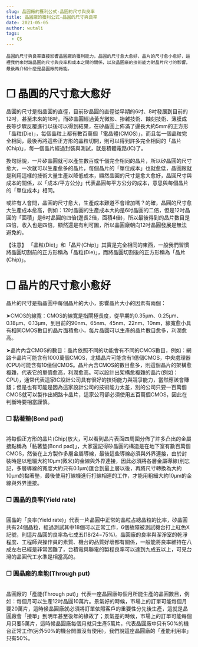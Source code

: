 ```yaml
---
slug: 晶圓廠的獲利公式-晶圓的尺寸與良率
title: 晶圓廠的獲利公式-晶圓的尺寸與良率
date: 2021-05-05
author: wutali
tags:
  - CS
---
```

`晶圓的尺寸與良率直接影響晶圓廠的獲利能力，晶圓的尺寸愈大愈好，晶片的尺寸愈小愈好，這裡我們來討論晶圓的尺寸與良率和成本之間的關係，以及晶圓廠的技術能力對晶片尺寸的影響，最後再介紹什麼是晶圓廠的廠能。`

# ❒ 晶圓的尺寸愈大愈好


晶圓的尺寸是指晶圓的直徑，目前矽晶圓的直徑從早期的6吋、8吋發展到目前的12吋，甚至未來的18吋。而矽晶圓經過黃光微影、摻雜技術、蝕刻技術、薄膜成長等步驟反覆進行以後可以得到結果，在矽晶圓上佈滿了邊長大約5mm的正方形「晶粒(Die)」，每個晶粒上都有數百萬個「電晶體(CMOS)」，而且每一個晶粒完全相同，最後再將這些正方形的晶粒切開，則可以得到許多完全相同的「晶片(Chip)」，每一個晶片經過封裝與測試，就是積體電路(IC)了。

換句話說，一片矽晶圓就可以產生數百或千個完全相同的晶片，所以矽晶圓的尺寸愈大，一次就可以生產愈多的晶片，每個晶片的「單位成本」也就愈低，晶圓廠就是利用這樣的技術大量生產以降低成本，顯然晶圓的尺寸是愈大愈好，晶圓尺寸與成本的關係，以「成本/平方公分」代表晶圓每平方公分的成本，意思與每個晶片的「單位成本」相同。

或許有人會問，晶圓的尺寸愈大，生產成本難道不會增加嗎？的確，晶圓的尺寸愈大生產成本愈高，例如：12吋晶圓的生產成本大約是6吋晶圓的二倍，但是12吋晶圓的「面積」是6吋晶圓的四倍(邊長2倍，面積4倍)，所以最後得到的晶片數目是四倍，收入也是四倍，顯然還是有利可圖，所以晶圓廠朝向12吋晶圓發展是無法避免的。

【注意】
「晶粒(Die)」和「晶片(Chip)」其實是完全相同的東西，一般我們習慣將晶圓切割前的正方形稱為「晶粒(Die)」，而將晶圓切割後的正方形稱為「晶片(Chip)」。

# ❒ 晶片的尺寸愈小愈好


晶片的尺寸是指晶圓中每個晶片的大小，影響晶片大小的因素有兩個：


➤CMOS的線寬：CMOS的線寬是指閘極長度，從早期的0.35μm、0.25μm、0.18μm、0.13μm，到目前的90nm、65nm、45nm、22nm、10nm，線寬愈小具有相同CMOS數目的晶片面積愈小，每片晶圓可以生產的晶片數目愈多，利潤愈高。

➤晶片內含CMOS的數目：晶片依照不同的功能會有不同的CMOS數目，例如：網路卡晶片可能含有1000萬個CMOS，北橋晶片可能含有1億個CMOS，中央處理器(CPU)可能含有10億個CMOS。晶片內含CMOS的數目愈多，則這個晶片的架構愈複雜，代表它的單價愈高，利潤愈高。可以設計出架構愈複雜的晶片(例如：CPU)，通常代表這家IC設計公司具有很好的技術能力與競爭能力，當然應該會賺錢；但是也有可能是因為這家設計公司的技術能力太差，別的公司只要一百萬個CMOS就可以製作出網路卡晶片，這家公司卻必須使用五百萬個CMOS，因此在判斷時要相當謹慎。

### **❒ 黏著墊(Bond pad)**

\
將每個正方形的晶片(Chip)放大，可以看到晶片表面四周圍分佈了許多凸出的金屬接點稱為「黏著墊(Bond pad)」，大家還記得矽晶圓的構造是在地下室有數百萬個CMOS，然後在上方製作多層金屬導線，最後這些導線必須與外界連接，由於封裝時是以粗細大約10μm(微米)的金線與外界連接，因此必須將各層金屬導線(別忘記，多層導線的寬度大約只有0.1μm)匯合到最上層以後，再將尺寸轉換為大約10μm的黏著墊，最後使用打線機進行打線相連的工作，才能用粗細大約10μm的金線與外界連接。

### **❒ 圓晶的良率(Yield rate)**

\
圓晶的「良率(Yield rate)」代表一片晶圓中正常的晶粒占總晶粒的比率，矽晶圓共有24個晶粒，經過測試其中18個可以正常工作，6個故障被測試機台打上紅色X記號，則這片晶圓的良率為七成五(18/24=75%)。晶圓廠的良率與潔淨室的乾淨程度、工程師與操作員的素質、機台的品質好壞都有關係，一般能將良率維持在八成左右已經是非常困難了，台積電與聯電的製程良率可以達到九成五以上，可見台灣的晶圓代工水準是相當高的。

### **❒ 圓晶廠的產能(Through put)**

\
晶圓廠的「產能(Through put)」代表一座晶圓廠每個月所能生產的晶圓數目，例如：每個月可以生產12吋晶圓10萬片。景氣好的時候，市場上的訂單可能每個月要20萬片，這時候晶圓廠就必須將訂單依照客戶的重要性分先後生產，這就是晶圓廠會「接單」到明年甚至後年的緣故了；景氣差的時候，市場上的訂單可能每個月只要5萬片，這時候晶圓廠每個月就只生產5萬片，代表晶圓廠中只有50%的機台正常工作(另外50%的機台閒置沒有使用)，我們說這座晶圓廠的「產能利用率」只有50%。